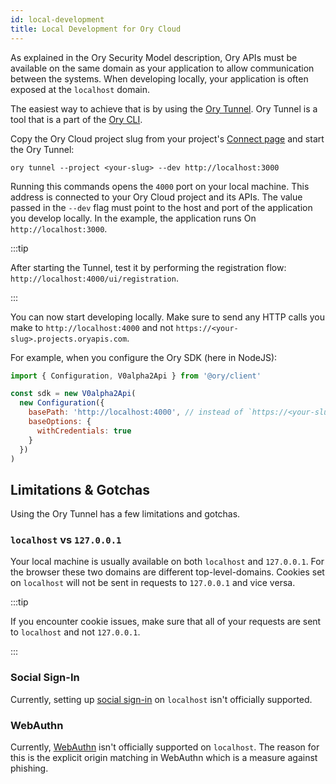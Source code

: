```yaml
---
id: local-development
title: Local Development for Ory Cloud
---
```


As explained in the Ory Security Model description, Ory APIs must be available on the same domain as your application to allow
communication between the systems. When developing locally, your application is often exposed at the `localhost` domain.

The easiest way to achieve that is by using the [Ory Tunnel](cli/20_proxy-and-tunnel.mdx). Ory Tunnel is a tool that is a part of the
[Ory CLI](cli/01_installation.mdx).

Copy the Ory Cloud project slug from your project's [Connect page](https://console.ory.sh/projects/current/connect) and start the
Ory Tunnel:

```shell
ory tunnel --project <your-slug> --dev http://localhost:3000
```

Running this commands opens the `4000` port on your local machine. This address is connected to your Ory Cloud project and its
APIs. The value passed in the `--dev` flag must point to the host and port of the application you develop locally. In the example,
the application runs On `http://localhost:3000`.

:::tip

After starting the Tunnel, test it by performing the registration flow: `http://localhost:4000/ui/registration`.

:::

You can now start developing locally. Make sure to send any HTTP calls you make to `http://localhost:4000` and not
`https://<your-slug>.projects.oryapis.com`.

For example, when you configure the Ory SDK (here in NodeJS):

```javascript
import { Configuration, V0alpha2Api } from '@ory/client'

const sdk = new V0alpha2Api(
  new Configuration({
    basePath: 'http://localhost:4000', // instead of `https://<your-slug>.projects.oryapis.com`
    baseOptions: {
      withCredentials: true
    }
  })
)
```

## Limitations & Gotchas

Using the Ory Tunnel has a few limitations and gotchas.

### `localhost` vs `127.0.0.1`

Your local machine is usually available on both `localhost` and `127.0.0.1`. For the browser these two domains are different
top-level-domains. Cookies set on `localhost` will not be sent in requests to `127.0.0.1` and vice versa.

:::tip

If you encounter cookie issues, make sure that all of your requests are sent to `localhost` and not `127.0.0.1`.

:::

### Social Sign-In

Currently, setting up [social sign-in](./social-signin/overview) on `localhost` isn't officially supported.

### WebAuthn

Currently, [WebAuthn](./mfa/webauthn-fido-yubikey) isn't officially supported on `localhost`. The reason for this is the explicit
origin matching in WebAuthn which is a measure against phishing.
